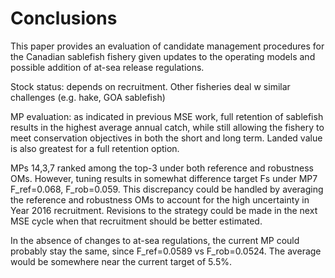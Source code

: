 # Conclusions

This paper provides an evaluation of candidate management procedures 
for the Canadian sablefish fishery given updates to the operating 
models and possible addition of at-sea release regulations. 

Stock status: depends on recruitment. Other fisheries deal w similar 
challenges (e.g. hake, GOA sablefish)


MP evaluation: as indicated in previous MSE work, full retention 
of sablefish results in the highest average annual catch, while 
still allowing the fishery to meet conservation objectives in 
both the short and long term. Landed value is also greatest for 
a full retention option. 

MPs 14,3,7 ranked among the top-3 under both reference and robustness 
OMs. However, tuning results in somewhat difference target Fs under 
MP7 F_ref=0.068, F_rob=0.059. This discrepancy could be handled by 
averaging the reference and robustness OMs to account for the high 
uncertainty in Year 2016 recruitment. Revisions to the strategy could 
be made in the next MSE cycle when that recruitment should be better 
estimated.

In the absence of changes to at-sea regulations, the current MP could 
probably stay the same,  since F_ref=0.0589 vs F_rob=0.0524. The average 
would be somewhere near the current target of 5.5%.
